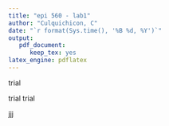 ```yaml
---
title: "epi 560 - lab1"
author: "Culquichicon, C"
date: "`r format(Sys.time(), '%B %d, %Y')`"
output: 
   pdf_document: 
      keep_tex: yes
latex_engine: pdflatex
---
```





trial 

trial trial



jjj